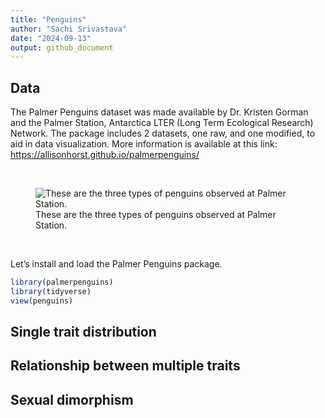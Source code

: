 ```yaml
---
title: "Penguins"
author: "Sachi Srivastava"
date: "2024-09-13"
output: github_document
---
```


## Data

The Palmer Penguins dataset was made available by Dr. Kristen Gorman and the Palmer Station, Antarctica LTER (Long Term Ecological Research) Network. The package includes 2 datasets, one raw, and one modified, to aid in data visualization. More information is available at this link: <https://allisonhorst.github.io/palmerpenguins/>

<br>

![These are the three types of penguins observed at Palmer Station.](https://allisonhorst.github.io/palmerpenguins/reference/figures/lter_penguins.png)

<br>

Let's install and load the Palmer Penguins package.
```r
library(palmerpenguins)
library(tidyverse)
view(penguins)
```


## Single trait distribution

## Relationship between multiple traits

## Sexual dimorphism
